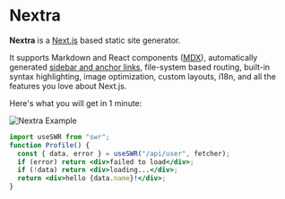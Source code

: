 
# Nextra

**Nextra** is a [Next.js](https://nextjs.org) based static site generator.

It supports Markdown and React components ([MDX](/features/mdx)), automatically generated [sidebar and anchor links](/get-started#sidebar-and-anchor-links), file-system based routing, built-in syntax highlighting, image optimization, custom layouts, i18n, and all the features you love about Next.js.

Here's what you will get in 1 minute:

<Bleed>![Nextra Example](../public/demo.png)</Bleed>

```jsx highlight=4,6-8
import useSWR from "swr";
function Profile() {
  const { data, error } = useSWR("/api/user", fetcher);
  if (error) return <div>failed to load</div>;
  if (!data) return <div>loading...</div>;
  return <div>hello {data.name}!</div>;
}
```
